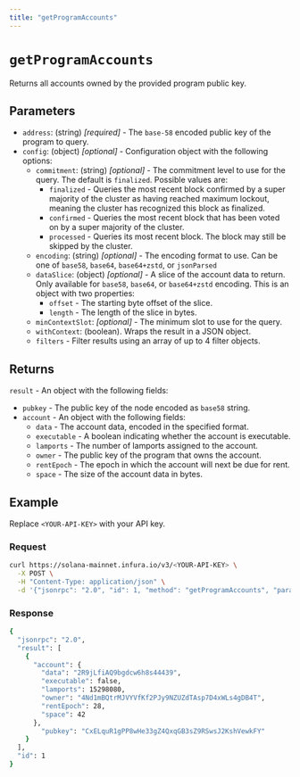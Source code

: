 ```yaml
---
title: "getProgramAccounts"
---
```



# `getProgramAccounts`

Returns all accounts owned by the provided program public key. <CreditCost network="solana" method="getProgramAccounts" />

## Parameters

- `address`: (string) _[required]_ - The `base-58` encoded public key of the program to query.
- `config`: (object) _[optional]_  - Configuration object with the following options:
    - `commitment`: (string) _[optional]_  - The commitment level to use for the query. The default is `finalized`. Possible values are:
        - `finalized` - Queries the most recent block confirmed by a super majority of the cluster as having
            reached maximum lockout, meaning the cluster has recognized this block as finalized.
        - `confirmed` - Queries the most recent block that has been voted on by a super majority of the cluster.
        - `processed` - Queries its most recent block. The block may still be skipped by the cluster.
    - `encoding`: (string) _[optional]_ - The encoding format to use. Can be one of `base58`, `base64`, `base64+zstd`,
        or `jsonParsed`
    - `dataSlice`: (object) _[optional]_ - A slice of the account data to return. Only available for `base58`, `base64`,
        or `base64+zstd` encoding. This is an object with two properties:
        - `offset` - The starting byte offset of the slice.
        - `length` - The length of the slice in bytes.
    - `minContextSlot`: _[optional]_ - The minimum slot to use for the query.
    - `withContext`: (boolean). Wraps the result in a JSON object.
    - `filters` - Filter results using an array of up to 4 filter objects.

## Returns

`result` - An object with the following fields:

- `pubkey` - The public key of the node encoded as `base58` string.
- `account` - An object with the following fields:
    - `data` - The account data, encoded in the specified format.
    - `executable` - A boolean indicating whether the account is executable.
    - `lamports` - The number of lamports assigned to the account.
    - `owner` - The public key of the program that owns the account.
    - `rentEpoch` - The epoch in which the account will next be due for rent.
    - `space` - The size of the account data in bytes.

## Example

Replace `<YOUR-API-KEY>` with your API key.

### Request

<Tabs>
  <TabItem value="curl">

  ```bash
  curl https://solana-mainnet.infura.io/v3/<YOUR-API-KEY> \
    -X POST \
    -H "Content-Type: application/json" \
    -d '{"jsonrpc": "2.0", "id": 1, "method": "getProgramAccounts", "params": ["4Nd1mBQtrMJVYVfKf2PJy9NZUZdTAsp7D4xWLs4gDB4T", {"filters": [{"dataSize": 17}, {"memcmp": {"offset": 4, "bytes": "3Mc6vR"}}]}]}'
  ```

  </TabItem>
</Tabs>

### Response

<Tabs>
  <TabItem value="JSON">

  ```bash
  {
    "jsonrpc": "2.0",
    "result": [
      {
        "account": {
          "data": "2R9jLfiAQ9bgdcw6h8s44439",
          "executable": false,
          "lamports": 15298080,
          "owner": "4Nd1mBQtrMJVYVfKf2PJy9NZUZdTAsp7D4xWLs4gDB4T",
          "rentEpoch": 28,
          "space": 42
        },
          "pubkey": "CxELquR1gPP8wHe33gZ4QxqGB3sZ9RSwsJ2KshVewkFY"
      }
    ],
    "id": 1
  }
  ```

  </TabItem>
</Tabs>